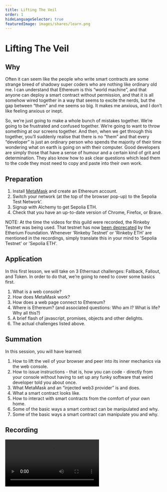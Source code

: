 ```yaml
---
title: Lifting The Veil
order: 1
hideLanguageSelector: true
featuredImage: images/shares/learn.png
---
```


# Lifting The Veil

## Why

Often it can seem like the people who write smart contracts are some strange breed of shadowy super coders who are nothing like ordinary old me. I can understand that Ethereum is this “world machine”, and that anyone can deploy a smart contract without permission, and that it is all somehow wired together in a way that seems to excite the nerds, but the gap between “them” and me seems so big. It makes me anxious, and I don’t like feeling anxious or inept.

So, we’re just going to make a whole bunch of mistakes together. We’re going to be frustrated and confused together. We’re going to want to throw something at our screens together. And then, when we get through this together, you’ll suddenly realise that there is no “them” and that every “developer” is just an ordinary person who spends the majority of their time wondering what on earth is going on with their computer. Good developers are simply those that have a sense of humour and a certain kind of grit and determination. They also know how to ask clear questions which lead them to the code they most need to copy and paste into their own work.

## Preparation

1. Install [MetaMask](https://metamask.io) and create an Ethereum account.
2. Switch your network (at the top of the browser pop-up) to the Sepolia Test Network’.
3. Signup with Alchemy to get Sepolia ETH.
4. Check that you have an up-to-date version of Chrome, Firefox, or Brave.

NOTE: At the time the videos for this guild were recorded, the Rinkeby Testnet was being used. That testnet has now [been deprecated](https://www.alchemy.com/overviews/rinkeby-testnet) by the Etherium Foundation. Whenever 'Rinkeby Testnet' or 'Rinkeby ETH' are mentioned in the recordings, simply translate this in your mind to 'Sepolia Testnet' or 'Sepolia ETH'.

## Application

In this first lesson, we will take on 3 Ethernaut challenges: Fallback, Fallout, and Token. In order to do that, we’re going to need to cover some basics first.

1. What is a web console?
2. How does MetaMask work?
3. How does a web page connect to Ethereum?
4. Where is Ethereum? (and associated questions: Who am I? What is life? Why all this?)
5. A brief flash of javascript, promises, objects and other delights.
6. The actual challenges listed above.

## Summation 

In this session, you will have learned:

1. How to lift the veil of your browser and peer into its inner mechanics via the web console. 
2. How to  issue instructions - that is, how you can code - directly from your console without having to set up any funky software that weird developer told you about once. 
3. What MetaMask and an “injected web3 provider” is and does.
4. What a smart contract looks like.
5. How to interact with smart contracts from the comfort of your own home.
6. Some of the basic ways a smart contract can be manipulated and why.
7. Some of the basic ways a smart contract can manipulate you and why.

## Recording

<Video src="https://www.youtube-nocookie.com/embed/3f9mu_6LRD8?start=21" />

![Flammarion Engraving](/images/build/flammarion_engraving.jpg)
